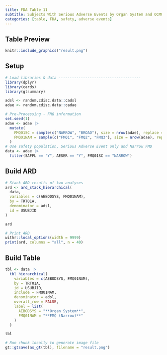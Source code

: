 ```yaml
---
title: FDA Table 11
subtitle: Subjects With Serious Adverse Events by Organ System and OCMQ (Narrow), Safety Population, Pooled Analysis (or Trial X) 
categories: [table, FDA, safety, adverse events]
---
```


::: panel-tabset
## Table Preview

```r
knitr::include_graphics("result.png")
```

## Setup

```r
# Load libraries & data -------------------------------------
library(dplyr)
library(cards)
library(gtsummary)

adsl <- random.cdisc.data::cadsl
adae <- random.cdisc.data::cadae

# Pre-Processing - FMQ information
set.seed(1)
adae <- adae |>
  mutate(
    FMQ01SC = sample(c("NARROW", "BROAD"), size = nrow(adae), replace = TRUE),
    FMQ01NAM = sample(c("FMQ1", "FMQ2", "FMQ3"), size = nrow(adae), replace = TRUE)
  )
# Use safety population, Serious Adverse Event only and Narrow FMQ
data <- adae |>
  filter(SAFFL == "Y", AESER == "Y", FMQ01SC == "NARROW")
```

## Build ARD

```r
# Stack ARD results of two analyses
ard <- ard_stack_hierarchical(
  data,
  variables = c(AEBODSYS, FMQ01NAM),
  by = TRT01A,
  denominator = adsl,
  id = USUBJID
)

ard
```

```r
# Print ARD
withr::local_options(width = 9999)
print(ard, columns = "all", n = 40)
```

## Build Table

```r
tbl <- data |>
  tbl_hierarchical(
    variables = c(AEBODSYS, FMQ01NAM),
    by = TRT01A,
    id = USUBJID,
    include = FMQ01NAM,
    denominator = adsl,
    overall_row = FALSE,
    label = list(
      AEBODSYS = "**Organ System**",
      FMQ01NAM = "**FMQ (Narrow)**"
    )
  )

tbl
```

```r
# Run chunk locally to generate image file
gt::gtsave(as_gt(tbl), filename = "result.png")
```

```r
```
:::
